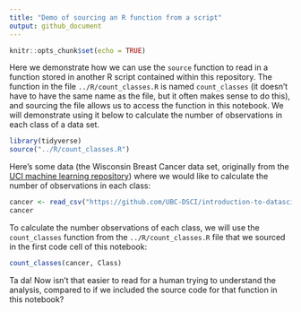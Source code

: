 ```yaml
---
title: "Demo of sourcing an R function from a script"
output: github_document
---
```


```r
knitr::opts_chunk$set(echo = TRUE)
```

Here we demonstrate how we can use the `source` function to read in a function stored in another R script contained within this repository. The function in the file `../R/count_classes.R` is named `count_classes` (it doesn't have to have the same name as the file, but it often makes sense to do this), and sourcing the file allows us to access the function in this notebook. We will demonstrate using it below to calculate the number of observations in each class of a data set.

```r
library(tidyverse)
source("../R/count_classes.R")
```

Here's some data (the Wisconsin Breast Cancer data set, originally from the [UCI machine learning repository](https://archive-beta.ics.uci.edu/ml/datasets/breast+cancer+wisconsin+diagnostic)) where we would like to calculate the number of observations in each class:

```r
cancer <- read_csv("https://github.com/UBC-DSCI/introduction-to-datascience/raw/master/data/wdbc.csv")
cancer
```

To calculate the number observations of each class, we will use the `count_classes` function from the `../R/count_classes.R` file that we sourced in the first code cell of this notebook:

```r
count_classes(cancer, Class)
```

Ta da! Now isn't that easier to read for a human trying to understand the analysis, compared to if we included the source code for that function in this notebook?